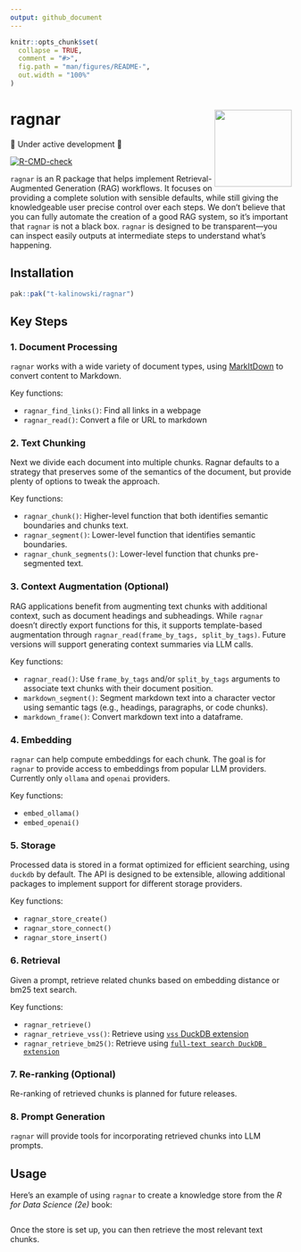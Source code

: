 ```yaml
---
output: github_document
---
```


<!-- README.md is generated from README.Rmd. Please edit that file -->

```r
knitr::opts_chunk$set(
  collapse = TRUE,
  comment = "#>",
  fig.path = "man/figures/README-",
  out.width = "100%"
)
```

# ragnar <img src="man/figures/logo.png" align="right" height="138"/>

🚧 Under active development 🚧

<!-- badges: start -->

[![R-CMD-check](https://github.com/t-kalinowski/ragnar/actions/workflows/R-CMD-check.yaml/badge.svg)](https://github.com/t-kalinowski/ragnar/actions/workflows/R-CMD-check.yaml)

<!-- badges: end -->

`ragnar` is an R package that helps implement Retrieval-Augmented
Generation (RAG) workflows. It focuses on providing a complete solution
with sensible defaults, while still giving the knowledgeable user
precise control over each steps. We don't believe that you can fully
automate the creation of a good RAG system, so it's important that
`ragnar` is not a black box. `ragnar` is designed to be transparent—you
can inspect easily outputs at intermediate steps to understand what's
happening.

## Installation

``` r
pak::pak("t-kalinowski/ragnar")
```

## Key Steps

### 1. Document Processing

`ragnar` works with a wide variety of document types, using
[MarkItDown](https://github.com/microsoft/markitdown) to convert content
to Markdown.

Key functions:

-   `ragnar_find_links()`: Find all links in a webpage
-   `ragnar_read()`: Convert a file or URL to markdown

### 2. Text Chunking

Next we divide each document into multiple chunks. Ragnar defaults to a
strategy that preserves some of the semantics of the document, but
provide plenty of options to tweak the approach.

Key functions:

-   `ragnar_chunk()`: Higher-level function that both identifies
    semantic boundaries and chunks text.
-   `ragnar_segment()`: Lower-level function that identifies semantic
    boundaries.
-   `ragnar_chunk_segments()`: Lower-level function that chunks
    pre-segmented text.

### 3. Context Augmentation (Optional)

RAG applications benefit from augmenting text chunks with additional
context, such as document headings and subheadings. While `ragnar`
doesn't directly export functions for this, it supports template-based
augmentation through `ragnar_read(frame_by_tags, split_by_tags)`. Future
versions will support generating context summaries via LLM calls.

Key functions:

-   `ragnar_read()`: Use `frame_by_tags` and/or `split_by_tags`
    arguments to associate text chunks with their document position.
-   `markdown_segment()`: Segment markdown text into a character vector
    using semantic tags (e.g., headings, paragraphs, or code chunks).
-   `markdown_frame()`: Convert markdown text into a dataframe.

### 4. Embedding

`ragnar` can help compute embeddings for each chunk. The goal is for
`ragnar` to provide access to embeddings from popular LLM providers.
Currently only `ollama` and `openai` providers.

Key functions:

-   `embed_ollama()`
-   `embed_openai()`

### 5. Storage

Processed data is stored in a format optimized for efficient searching,
using `duckdb` by default. The API is designed to be extensible,
allowing additional packages to implement support for different storage
providers.

Key functions:

-   `ragnar_store_create()`
-   `ragnar_store_connect()`
-   `ragnar_store_insert()`

### 6. Retrieval

Given a prompt, retrieve related chunks based on embedding distance or
bm25 text search.

Key functions:

-   `ragnar_retrieve()`
-   `ragnar_retrieve_vss()`: Retrieve using [`vss` DuckDB
    extension](https://duckdb.org/docs/extensions/vss.html)
-   `ragnar_retrieve_bm25()`: Retrieve using
    [`full-text search DuckDB extension`](https://duckdb.org/docs/extensions/full_text_search.html)

### 7. Re-ranking (Optional)

Re-ranking of retrieved chunks is planned for future releases.

### 8. Prompt Generation

`ragnar` will provide tools for incorporating retrieved chunks into LLM
prompts.

## Usage

Here's an example of using `ragnar` to create a knowledge store from the
*R for Data Science (2e)* book:

```r
```

Once the store is set up, you can then retrieve the most relevant text
chunks.

```r
```
